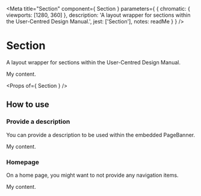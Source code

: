 
<Meta
  title="Section"
  component={ Section }
  parameters={ {
    chromatic: { viewports: [1280, 360] },
    description: 'A layout wrapper for sections within the User-Centred Design Manual.',
    jest: ['Section'],
    notes: readMe
  } }
/>

# Section

A layout wrapper for sections within the User-Centred Design Manual.

<Preview withToolbar>
  <Story name="Section">
    <Section title="Design and content" href="#" navigation={[
      { href: '#', text: 'Design system' },
      { href: '/design-and-content/content-style-guide', text: 'Content style guide' },
      { href: '/design-and-content/professional-standards', text: 'Professional standards and guidance' }
    ]}>
      My content.
    </Section>
  </Story>
</Preview>

<Props of={ Section } />


## How to use

### Provide a description

You can provide a description to be used within the embedded PageBanner.

<Preview>
  <Story name="Description">
    <Section title="Design and content" href="#" description="Guidance and standards for designing Home Office services." navigation={[
      { href: '#', text: 'Design system' },
      { href: '/design-and-content/content-style-guide', text: 'Content style guide' },
      { href: '/design-and-content/professional-standards', text: 'Professional standards and guidance' }
    ]}>
      My content.
    </Section>
  </Story>
</Preview>

### Homepage

On a home page, you might want to not provide any navigation items.

<Preview>
  <Story name="Homepage">
    <Section title="Design and build services that work for everyone" href="#" description="Use the UCD Manual to create consistent services that put users first.">
      My content.
    </Section>
  </Story>
</Preview>
